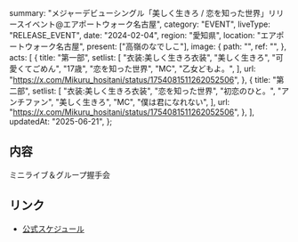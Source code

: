   summary:
    "メジャーデビューシングル「美しく生きろ / 恋を知った世界」リリースイベント@エアポートウォーク名古屋",
  category: "EVENT",
  liveType: "RELEASE_EVENT",
  date: "2024-02-04",
  region: "愛知県",
  location: "エアポートウォーク名古屋",
  present: ["高嶺のなでしこ"],
  image: {
    path: "",
    ref: "",
  },
  acts: [
    {
      title: "第一部",
      setlist: [
        "衣装:美しく生きろ衣装",
        "美しく生きろ",
        "可愛くてごめん",
        "17歳",
        "恋を知った世界",
        "MC",
        "乙女どもよ。",
      ],
      url: "https://x.com/Mikuru_hositani/status/1754081511262052506",
    },
    {
      title: "第二部",
      setlist: [
        "衣装:美しく生きろ衣装",
        "恋を知った世界",
        "初恋のひと。",
        "アンチファン",
        "美しく生きろ",
        "MC",
        "僕は君になれない",
      ],
      url: "https://x.com/Mikuru_hositani/status/1754081511262052506",
    },
  ],
  updatedAt: "2025-06-21",
};

## 内容

ミニライブ＆グループ握手会

## リンク

- [公式スケジュール](https://takanenonadeshiko.jp/?p=1742)
